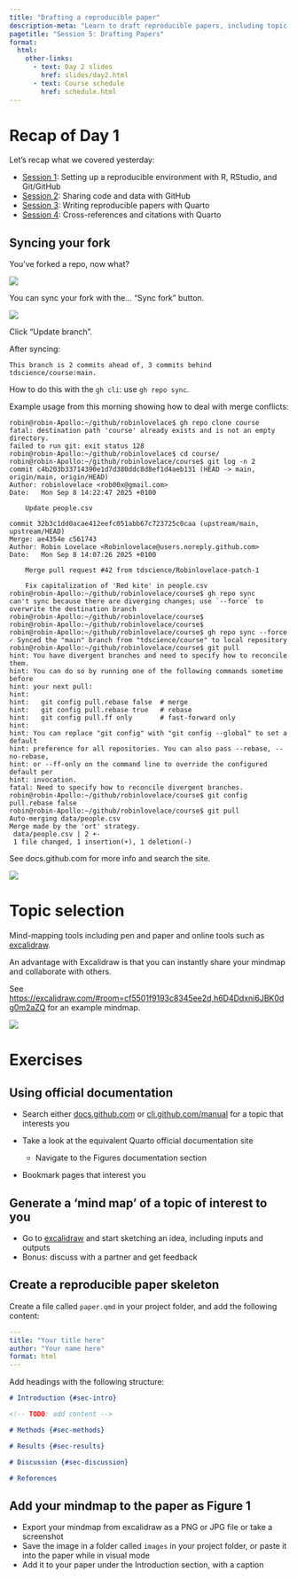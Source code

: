 ```yaml
---
title: "Drafting a reproducible paper"
description-meta: "Learn to draft reproducible papers, including topic selection and individual work on paper drafts."
pagetitle: "Session 5: Drafting Papers"
format:
  html:
    other-links:
      - text: Day 2 slides
        href: slides/day2.html
      - text: Course schedule
        href: schedule.html
---
```


# Recap of Day 1

Let's recap what we covered yesterday:

-   [Session 1](s1.qmd): Setting up a reproducible environment with R, RStudio, and Git/GitHub
-   [Session 2](s2.qmd): Sharing code and data with GitHub
-   [Session 3](s3.qmd): Writing reproducible papers with Quarto
-   [Session 4](s4.qmd): Cross-references and citations with Quarto

## Syncing your fork

You've forked a repo, now what?

![](images/resync1.png)

You can sync your fork with the...
"Sync fork" button.

![](images/resync2.png)

Click "Update branch".

After syncing:

```         
This branch is 2 commits ahead of, 3 commits behind tdscience/course:main.
```

How to do this with the `gh cli`: use `gh repo sync`.

Example usage from this morning showing how to deal with merge conflicts:

```         
robin@robin-Apollo:~/github/robinlovelace$ gh repo clone course
fatal: destination path 'course' already exists and is not an empty directory.
failed to run git: exit status 128
robin@robin-Apollo:~/github/robinlovelace$ cd course/
robin@robin-Apollo:~/github/robinlovelace/course$ git log -n 2
commit c4b203b33714390e1d7d380ddc8d8ef1d4aeb131 (HEAD -> main, origin/main, origin/HEAD)
Author: robinlovelace <rob00x@gmail.com>
Date:   Mon Sep 8 14:22:47 2025 +0100

    Update people.csv

commit 32b3c1dd0acae412eefc051abb67c723725c0caa (upstream/main, upstream/HEAD)
Merge: ae4354e c561743
Author: Robin Lovelace <Robinlovelace@users.noreply.github.com>
Date:   Mon Sep 8 14:07:26 2025 +0100

    Merge pull request #42 from tdscience/Robinlovelace-patch-1
    
    Fix capitalization of 'Red kite' in people.csv
robin@robin-Apollo:~/github/robinlovelace/course$ gh repo sync
can't sync because there are diverging changes; use `--force` to overwrite the destination branch
robin@robin-Apollo:~/github/robinlovelace/course$ 
robin@robin-Apollo:~/github/robinlovelace/course$ 
robin@robin-Apollo:~/github/robinlovelace/course$ gh repo sync --force
✓ Synced the "main" branch from "tdscience/course" to local repository
robin@robin-Apollo:~/github/robinlovelace/course$ git pull
hint: You have divergent branches and need to specify how to reconcile them.
hint: You can do so by running one of the following commands sometime before
hint: your next pull:
hint:
hint:   git config pull.rebase false  # merge
hint:   git config pull.rebase true   # rebase
hint:   git config pull.ff only       # fast-forward only
hint:
hint: You can replace "git config" with "git config --global" to set a default
hint: preference for all repositories. You can also pass --rebase, --no-rebase,
hint: or --ff-only on the command line to override the configured default per
hint: invocation.
fatal: Need to specify how to reconcile divergent branches.
robin@robin-Apollo:~/github/robinlovelace/course$ git config pull.rebase false
robin@robin-Apollo:~/github/robinlovelace/course$ git pull
Auto-merging data/people.csv
Merge made by the 'ort' strategy.
 data/people.csv | 2 +-
 1 file changed, 1 insertion(+), 1 deletion(-)
```

See docs.github.com for more info and search the site.

![](images/paste-5.png)

# Topic selection

Mind-mapping tools including pen and paper and online tools such as [excalidraw](https://excalidraw.com/).

An advantage with Excalidraw is that you can instantly share your mindmap and collaborate with others.

See <https://excalidraw.com/#room=cf5501f9193c8345ee2d,h6D4Ddxni6JBK0dg0m2aZQ> for an example mindmap.

![](images/paste-4.png)

# Exercises

## Using official documentation

-   Search either [docs.github.com](https://docs.github.com/en/pull-requests/collaborating-with-pull-requests/working-with-forks/syncing-a-fork) or [cli.github.com/manual](https://cli.github.com/manual/) for a topic that interests you

-   Take a look at the equivalent Quarto official documentation site

    -   Navigate to the Figures documentation section

-   Bookmark pages that interest you

## Generate a 'mind map' of a topic of interest to you

-   Go to [excalidraw](https://excalidraw.com/) and start sketching an idea, including inputs and outputs
-   Bonus: discuss with a partner and get feedback

## Create a reproducible paper skeleton

Create a file called `paper.qmd` in your project folder, and add the following content:

``` yaml
---
title: "Your title here"
author: "Your name here"
format: html
---
```

Add headings with the following structure:

``` markdown
# Introduction {#sec-intro}

<!-- TODO: add content -->

# Methods {#sec-methods}

# Results {#sec-results}

# Discussion {#sec-discussion}

# References
```

## Add your mindmap to the paper as Figure 1

-   Export your mindmap from excalidraw as a PNG or JPG file or take a screenshot
-   Save the image in a folder called `images` in your project folder, or paste it into the paper while in visual mode
-   Add it to your paper under the Introduction section, with a caption